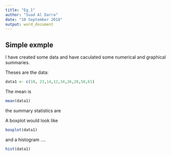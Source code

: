 ```yaml
---
title: "Eg_1"
author: "Suad Al Darra"
date: "10 September 2018"
output: word_document
---
```


## Simple exmple

I have created some data and have caculated some numerical and graphical summaries.

Theses are the data:

```r

data1 <- c(10, 23,14,12,34,26,28,58,61)

```

The mean is

```r
mean(data1)

```

the summary statistics are


A boxplot would look like

```r

boxplot(data1)

```


and a histogram ....

```r
hist(data1)
```



